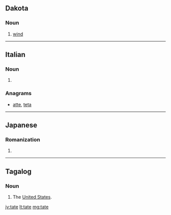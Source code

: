 {{also|täte}}
==Dakota==

===Noun===
{{head|dak|noun}}

# [[wind]]

----

==Italian==

===Noun===
{{head|it|plural}} {{f}}

# {{plural of|tata|lang=it|nocat=1}}

===Anagrams===
* [[atte#Italian|atte]], [[teta#Italian|teta]]

----

==Japanese==

===Romanization===
{{ja-romaji}}

# {{ja-romanization of|たて}}

----

==Tagalog==

===Noun===
{{attention|tl|shouldn't this be 'proper noun'?}}
{{tl-noun}}

# {{context|slang|lang=tl}} The [[United States|United States]].

[[jv:tate]]
[[lt:tate]]
[[mg:tate]]